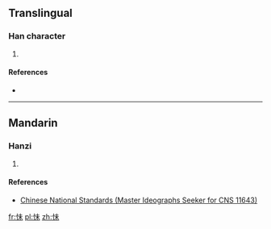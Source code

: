 ==Translingual==

===Han character===
{{Han char|rn=61|rad=心|as=05|sn=8|four=|canj=PJD|ids=⿰忄未}}

# {{defn|Han|sort=心05}}

====References====
* {{Han ref|kx=0383.111|hdz=42283.041|uh=603D|ud=24637}}

----

==Mandarin==

===Hanzi===
{{cmn-hanzi|pin=[[mí]] ([[mi2]]), [[mò]] ([[mo4]])|wg=mi<sup>2</sup>, mo<sup>4</sup>}}

# {{defn|lang=cmn|sort=心05}}

====References====
*[http://www.cns11643.gov.tw/AIDB/query_general_view.do?page=3&code=2921 Chinese National Standards (Master Ideographs Seeker for CNS 11643)]

[[fr:怽]]
[[pl:怽]]
[[zh:怽]]